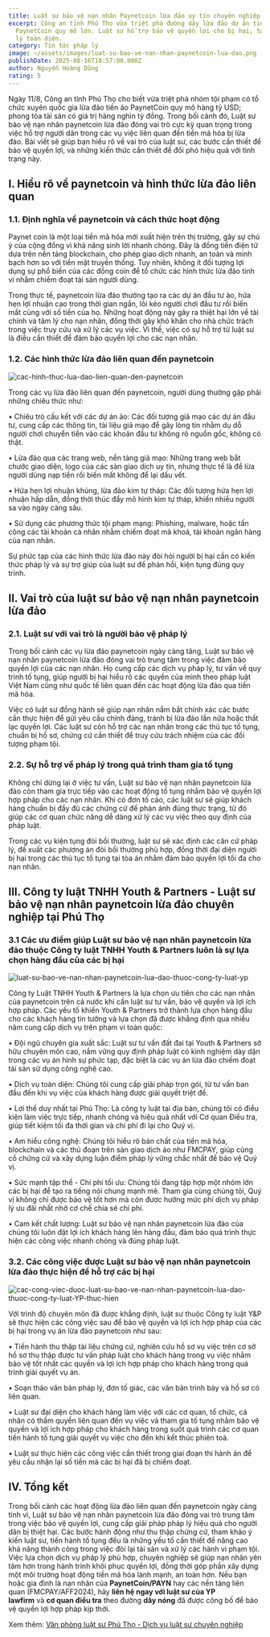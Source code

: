 ```yaml
---
title: Luật sư bảo vệ nạn nhân Paynetcoin lừa đảo uy tín chuyên nghiệp
excerpt: Công an tỉnh Phú Thọ vừa triệt phá đường dây lừa đảo dự án tiền ảo
  PaynetCoin quy mô lớn. Luật sư hỗ trợ bảo vệ quyền lợi cho bị hại, tư vấn pháp
  lý toàn diện.
category: Tin tức pháp lý
image: ~/assets/images/luat-su-bao-ve-nan-nhan-paynetcoin-lua-dao.png
publishDate: 2025-08-16T10:57:00.000Z
author: Nguyễn Hoàng Dũng
rating: 5
---
```

Ngày 11/8, Công an tỉnh Phú Thọ cho biết vừa triệt phá nhóm tội phạm có tổ chức xuyên quốc gia lừa đảo tiền ảo PaynetCoin quy mô hàng tỷ USD; phong tỏa tài sản có giá trị hàng nghìn tỷ đồng. Trong bối cảnh đó, Luật sư bảo vệ nạn nhân paynetcoin lừa đảo đóng vai trò cực kỳ quan trọng trong việc hỗ trợ người dân trong các vụ việc liên quan đến tiền mã hóa bị lừa đảo. Bài viết sẽ giúp bạn hiểu rõ về vai trò của luật sư, các bước cần thiết để bảo vệ quyền lợi, và những kiến thức cần thiết để đối phó hiệu quả với tình trạng này.

## I. Hiểu rõ về paynetcoin và hình thức lừa đảo liên quan

### 1.1.  Định nghĩa về paynetcoin và cách thức hoạt động

Paynet coin là một loại tiền mã hóa mới xuất hiện trên thị trường, gây sự chú ý của cộng đồng vì khả năng sinh lời nhanh chóng. Đây là đồng tiền điện tử dựa trên nền tảng blockchain, cho phép giao dịch nhanh, an toàn và minh bạch hơn so với tiền mặt truyền thống. Tuy nhiên, không ít đối tượng lợi dụng sự phổ biến của các đồng coin để tổ chức các hình thức lừa đảo tinh vi nhằm chiếm đoạt tài sản người dùng.

Trong thực tế, paynetcoin lừa đảo thường tạo ra các dự án đầu tư ảo, hứa hẹn lợi nhuận cao trong thời gian ngắn, lôi kéo người chơi đầu tư rồi biến mất cùng với số tiền của họ. Những hoạt động này gây ra thiệt hại lớn về tài chính và tâm lý cho nạn nhân, đồng thời gây khó khăn cho nhà chức trách trong việc truy cứu và xử lý các vụ việc. Vì thế, việc có sự hỗ trợ từ luật sư là điều cần thiết để đảm bảo quyền lợi cho các nạn nhân.

### 1.2. Các hình thức lừa đảo liên quan đến paynetcoin

![cac-hinh-thuc-lua-dao-lien-quan-den-paynetcoin](~/assets/images/cac-hinh-thuc-lua-dao-lien-quan-den-paynetcoin.jpg "các hình thức lừa đảo liên quan đến paynetcoin")

Trong các vụ lừa đảo liên quan đến paynetcoin, người dùng thường gặp phải những chiêu thức như:

•	Chiêu trò cấu kết với các dự án ảo: Các đối tượng giả mạo các dự án đầu tư, cung cấp các thông tin, tài liệu giả mạo để gây lòng tin nhằm dụ dỗ người chơi chuyển tiền vào các khoản đầu tư không rõ nguồn gốc, không có thật.

•	Lừa đảo qua các trang web, nền tảng giả mạo: Những trang web bắt chước giao diện, logo của các sàn giao dịch uy tín, nhưng thực tế là để lừa người dùng nạp tiền rồi biến mất không để lại dấu vết.

•	Hứa hẹn lợi nhuận khủng, lừa đảo kim tự tháp: Các đối tượng hứa hẹn lợi nhuận hấp dẫn, đồng thời thúc đẩy mô hình kim tự tháp, khiến nhiều người sa vào ngày càng sâu.

•	Sử dụng các phương thức tội phạm mạng: Phishing, malware, hoặc tấn công các tài khoản cá nhân nhằm chiếm đoạt mã khoá, tài khoản ngân hàng của nạn nhân.

Sự phức tạp của các hình thức lừa đảo này đòi hỏi người bị hại cần có kiến thức pháp lý và sự trợ giúp của luật sư để phản hồi, kiện tụng đúng quy trình.

## II. Vai trò của luật sư bảo vệ nạn nhân paynetcoin lừa đảo

### 2.1.  Luật sư với vai trò là người bảo vệ pháp lý

Trong bối cảnh các vụ lừa đảo paynetcoin ngày càng tăng, Luật sư bảo vệ nạn nhân paynetcoin lừa đảo đóng vai trò trung tâm trong việc đảm bảo quyền lợi của các nạn nhân. Họ cung cấp các dịch vụ pháp lý, tư vấn về quy trình tố tụng, giúp người bị hại hiểu rõ các quyền của mình theo pháp luật Việt Nam cũng như quốc tế liên quan đến các hoạt động lừa đảo qua tiền mã hóa.

Việc có luật sư đồng hành sẽ giúp nạn nhân nắm bắt chính xác các bước cần thực hiện để gửi yêu cầu chính đáng, tránh bị lừa đảo lần nữa hoặc thất lạc quyền lợi. Các luật sư còn hỗ trợ các nạn nhân trong các thủ tục tố tụng, chuẩn bị hồ sơ, chứng cứ cần thiết để truy cứu trách nhiệm của các đối tượng phạm tội.

### 2.2. Sự hỗ trợ về pháp lý trong quá trình tham gia tố tụng

Không chỉ dừng lại ở việc tư vấn, Luật sư bảo vệ nạn nhân paynetcoin lừa đảo còn tham gia trực tiếp vào các hoạt động tố tụng nhằm bảo vệ quyền lợi hợp pháp cho các nạn nhân. Khi có đơn tố cáo, các luật sư sẽ giúp khách hàng chuẩn bị đầy đủ các chứng cứ để phản ánh đúng thực trạng, từ đó giúp các cơ quan chức năng dễ dàng xử lý các vụ việc theo quy định của pháp luật.

Trong các vụ kiện tụng đòi bồi thường, luật sư sẽ xác định các căn cứ pháp lý, đề xuất các phương án đòi bồi thường phù hợp, đồng thời đại diện người bị hại trong các thủ tục tố tụng tại tòa án nhằm đảm bảo quyền lợi tối đa cho nạn nhân.

## III. Công ty luật TNHH Youth & Partners - Luật sư bảo vệ nạn nhân paynetcoin lừa đảo chuyên nghiệp tại Phú Thọ

### 3.1 Các ưu điểm giúp Luật sư bảo vệ nạn nhân paynetcoin lừa đảo thuộc Công ty luật TNHH Youth & Partners luôn là sự lựa chọn hàng đầu của các bị hại

 

![luat-su-bao-ve-nan-nhan-paynetcoin-lua-dao-thuoc-cong-ty-luat-yp](~/assets/images/luat-su-bao-ve-nan-nhan-paynetcoin-lua-dao-thuoc-cong-ty-luat-yp.png "luật sư bảo vệ nạn nhân paynetcoin lừa đảo thuộc công ty luật YP")

Công ty Luật TNHH Youth & Partners là lựa chọn ưu tiên cho các nạn nhân của paynetcoin trên cả nước khi cần luật sư tư vấn, bảo vệ quyền và lợi ích hợp pháp. Các yếu tố khiến Youth & Partners trở thành lựa chọn hàng đầu cho các khách hàng tin tưởng và lựa chọn đã được khẳng định qua nhiều năm cung cấp dịch vụ trên phạm vi toàn quốc:

•	Đội ngũ chuyên gia xuất sắc: Luật sư tư vấn đất đai tại Youth & Partners sở hữu chuyên môn cao, nắm vững quy định pháp luật có kinh nghiệm dày dặn trong các vụ án hình sự phức tạp, đặc biệt là các vụ án lừa đảo chiếm đoạt tài sản sử dụng công nghệ cao.

•	Dịch vụ toàn diện: Chúng tôi cung cấp giải pháp trọn gói, từ tư vấn ban đầu đến khi vụ việc của khách hàng được giải quyết triệt để.

•	Lợi thế duy nhất tại Phú Thọ: Là công ty luật tại địa bàn, chúng tôi có điều kiện làm việc trực tiếp, nhanh chóng và hiệu quả nhất với Cơ quan Điều tra, giúp tiết kiệm tối đa thời gian và chi phí đi lại cho Quý vị.

•	Am hiểu công nghệ: Chúng tôi hiểu rõ bản chất của tiền mã hóa, blockchain và các thủ đoạn trên sàn giao dịch ảo như FMCPAY, giúp củng cố chứng cứ và xây dựng luận điểm pháp lý vững chắc nhất để bảo vệ Quý vị.

•	Sức mạnh tập thể - Chi phí tối ưu: Chúng tôi đang tập hợp một nhóm lớn các bị hại để tạo ra tiếng nói chung mạnh mẽ. Tham gia cùng chúng tôi, Quý vị không chỉ được bảo vệ tốt hơn mà còn được hưởng mức phí dịch vụ pháp lý ưu đãi nhất nhờ cơ chế chia sẻ chi phí.

•	Cam kết chất lượng: Luật sư bảo vệ nạn nhân paynetcoin lừa đảo của chúng tôi luôn đặt lợi ích khách hàng lên hàng đầu, đảm bảo quá trình thực hiện các công việc nhanh chóng và đúng pháp luật.

### 3.2. Các công việc được Luật sư bảo vệ nạn nhân paynetcoin lừa đảo thực hiện để hỗ trợ các bị hại

![cac-cong-viec-duoc-luat-su-bao-ve-nan-nhan-paynetcoin-lua-dao-thuoc-cong-ty-luat-YP-thuc-hien](~/assets/images/cac-cong-viec-duoc-luat-su-bao-ve-nan-nhan-paynetcoin-lua-dao-thuoc-cong-ty-luat-yp-thuc-hien.jpg "các công việc được luật sư bảo vệ nạn nhân paynetcoin lừa đảo thuộc công ty luật YP thực hiện")

Với trình độ chuyên môn đã được khẳng định, luật sư thuộc Công ty luật Y&P sẽ thực hiện các công việc sau để bảo vệ quyền và lợi ích hợp pháp của các bị hại trong vụ án lừa đảo paynetcoin như sau:

•	Tiến hành thu thập tài liệu chứng cứ, nghiên cứu hồ sơ vụ việc trên cơ sở hồ sơ thu thập được tư vấn pháp luật cho khách hàng trong vụ việc nhằm bảo vệ tốt nhất các quyền và lợi ích hợp pháp cho khách hàng trong quá trình giải quyết vụ án.

•	Soạn thảo văn bản pháp lý, đơn tố giác, các văn bản trình bày và hồ sơ có liên quan.

•	Luật sư đại diện cho khách hàng làm việc với các cơ quan, tổ chức, cá nhân có thẩm quyền liên quan đến vụ việc và tham gia tố tụng nhằm bảo vệ quyền và lợi ích hợp pháp cho khách hàng trong suốt quá trình các cơ quan tiến hành tố tụng giải quyết vụ việc cho đến khi kết thúc phiên toà.

•	Luật sư thực hiện các công việc cần thiết trong giai đoạn thi hành án để yêu cầu nhận lại số tiền mà các bị hại đã bị chiếm đoạt.

## IV. Tổng kết

Trong bối cảnh các hoạt động lừa đảo liên quan đến paynetcoin ngày càng tinh vi, Luật sư bảo vệ nạn nhân paynetcoin lừa đảo đóng vai trò trung tâm trong việc bảo vệ quyền lợi, cung cấp giải pháp pháp lý hiệu quả cho người dân bị thiệt hại. Các bước hành động như thu thập chứng cứ, tham khảo ý kiến luật sư, tiến hành tố tụng đều là những yếu tố cần thiết để nâng cao khả năng thành công trong việc đòi lại tài sản và xử lý các hành vi phạm tội. Việc lựa chọn dịch vụ pháp lý phù hợp, chuyên nghiệp sẽ giúp nạn nhân yên tâm hơn trong hành trình khôi phục quyền lợi, đồng thời góp phần xây dựng một môi trường hoạt động tiền mã hóa lành mạnh, an toàn hơn.
Nếu bạn hoặc gia đình là nạn nhân của **PaynetCoin/PAYN** hay các nền tảng liên quan (FMCPAY/AFF2024), hãy **liên hệ ngay với luật sư của YP lawfirm** và **cơ quan điều tra** theo đường **dây nóng** đã được công bố để bảo vệ quyền lợi hợp pháp kịp thời.


Xem thêm: [Văn phòng luật sư Phú Thọ - Dịch vụ luật sư chuyên nghiệp](https://yplawfirm.vn/tin-tuc/van-phong-luat-su-phu-tho-dich-vu-luat-su-chuyen-nghiep/)
